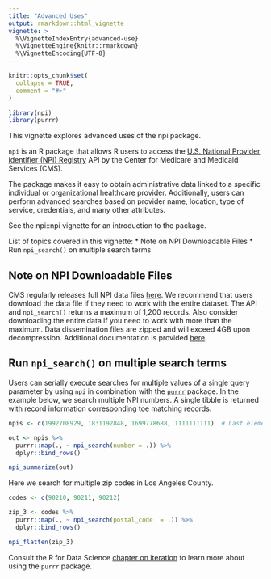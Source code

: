 ```yaml
---
title: "Advanced Uses"
output: rmarkdown::html_vignette
vignette: >
  %\VignetteIndexEntry{advanced-use}
  %\VignetteEngine{knitr::rmarkdown}
  %\VignetteEncoding{UTF-8}
---
```


```r
knitr::opts_chunk$set(
  collapse = TRUE,
  comment = "#>"
)
```

```r
library(npi)
library(purrr)
```

This vignette explores advanced uses of the npi package.

`npi` is an R package that allows R users to access the [U.S. National Provider Identifier (NPI) Registry](https://npiregistry.cms.hhs.gov/) API by the Center for Medicare and Medicaid Services (CMS). 

The package makes it easy to obtain administrative data linked to a specific individual or organizational healthcare provider. Additionally, users can perform advanced searches based on provider name, location, type of service, credentials, and many other attributes.

See the npi::npi vignette for an introduction to the package.

List of topics covered in this vignette:
* Note on NPI Downloadable Files
* Run `npi_search()` on multiple search terms

## Note on NPI Downloadable Files

CMS regularly releases full NPI data files [here](https://download.cms.gov/nppes/NPI_Files.html). We recommend that users download the data file if they need to work with the entire dataset. The API and `npi_search()` returns a maximum of 1,200 records. Also consider downloading the entire data if you need to work with more than the maximum. Data dissemination files are zipped and will exceed 4GB upon decompression. Additional documentation is provided [here](https://www.cms.gov/Regulations-and-Guidance/Administrative-Simplification/NationalProvIdentStand/DataDissemination).

## Run `npi_search()` on multiple search terms

Users can serially execute searches for multiple values of a single query parameter by using `npi` in combination with the [`purrr`](https://purrr.tidyverse.org/) package. In the example below, we search multiple NPI numbers. A single tibble is returned with record information corresponding toe matching records.

```r
npis <- c(1992708929, 1831192848, 1699778688, 1111111111)  # Last element doesn't exist

out <- npis %>% 
  purrr::map(., ~ npi_search(number = .)) %>% 
  dplyr::bind_rows()

npi_summarize(out)
```

Here we search for multiple zip codes in Los Angeles County.

```r
codes <- c(90210, 90211, 90212)

zip_3 <- codes %>% 
  purrr::map(., ~ npi_search(postal_code  = .)) %>% 
  dplyr::bind_rows() 

npi_flatten(zip_3)
```

Consult the R for Data Science [chapter on iteration](https://r4ds.had.co.nz/iteration.html) to learn more about using the `purrr` package.




